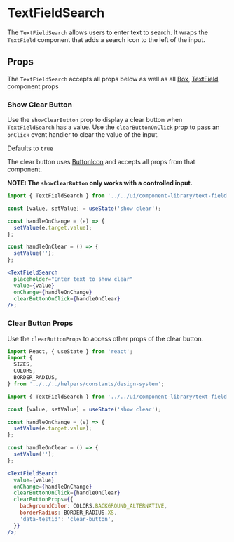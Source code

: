 

# TextFieldSearch

The `TextFieldSearch` allows users to enter text to search. It wraps the `TextField` component that adds a search icon to the left of the input.

<Canvas>
  <Story id="ui-components-component-library-text-field-search-text-field-search-stories-js--default-story" />
</Canvas>

## Props

The `TextFieldSearch` accepts all props below as well as all [Box](/docs/ui-components-ui-box-box-stories-js--default-story#props), [TextField](/docs/ui-components-component-library-text-field-text-field-stories-js--default-story#props) component props

<ArgsTable of={TextFieldSearch} />

### Show Clear Button

Use the `showClearButton` prop to display a clear button when `TextFieldSearch` has a value. Use the `clearButtonOnClick` prop to pass an `onClick` event handler to clear the value of the input.

Defaults to `true`

The clear button uses [ButtonIcon](/docs/ui-components-component-library-button-icon-button-icon-stories-js--default-story) and accepts all props from that component.

**NOTE: The `showClearButton` only works with a controlled input.**

<Canvas>
  <Story id="ui-components-component-library-text-field-search-text-field-search-stories-js--show-clear-button" />
</Canvas>

```jsx
import { TextFieldSearch } from '../../ui/component-library/text-field';

const [value, setValue] = useState('show clear');

const handleOnChange = (e) => {
  setValue(e.target.value);
};

const handleOnClear = () => {
  setValue('');
};

<TextFieldSearch
  placeholder="Enter text to show clear"
  value={value}
  onChange={handleOnChange}
  clearButtonOnClick={handleOnClear}
/>;
```

### Clear Button Props

Use the `clearButtonProps` to access other props of the clear button.

<Canvas>
  <Story id="ui-components-component-library-text-field-search-text-field-search-stories-js--clear-button-props" />
</Canvas>

```jsx
import React, { useState } from 'react';
import {
  SIZES,
  COLORS,
  BORDER_RADIUS,
} from '../../../helpers/constants/design-system';

import { TextFieldSearch } from '../../ui/component-library/text-field';

const [value, setValue] = useState('show clear');

const handleOnChange = (e) => {
  setValue(e.target.value);
};

const handleOnClear = () => {
  setValue('');
};

<TextFieldSearch
  value={value}
  onChange={handleOnChange}
  clearButtonOnClick={handleOnClear}
  clearButtonProps={{
    backgroundColor: COLORS.BACKGROUND_ALTERNATIVE,
    borderRadius: BORDER_RADIUS.XS,
    'data-testid': 'clear-button',
  }}
/>;
```
